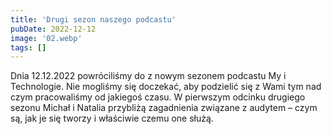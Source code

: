 ```yaml
---
title: 'Drugi sezon naszego podcastu'
pubDate: 2022-12-12
image: '02.webp'
tags: []
---
```


Dnia 12.12.2022 powróciliśmy do z nowym sezonem podcastu My i Technologie. Nie mogliśmy się doczekać, aby podzielić się z Wami tym nad czym pracowaliśmy od jakiegoś czasu. W pierwszym odcinku drugiego sezonu Michał i Natalia przybliżą zagadnienia związane z audytem – czym są, jak je się tworzy i właściwie czemu one służą.